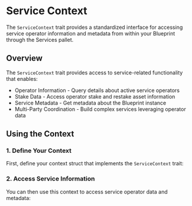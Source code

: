 
# Service Context

The `ServiceContext` trait provides a standardized interface for accessing service operator information and metadata from within your Blueprint through the Services pallet.

## Overview

The `ServiceContext` trait provides access to service-related functionality that enables:

- Operator Information - Query details about active service operators
- Stake Data - Access operator stake and restake asset information
- Service Metadata - Get metadata about the Blueprint instance
- Multi-Party Coordination - Build complex services leveraging operator data

<GithubFileReaderDisplay 
  url="https://github.com/tangle-network/gadget/blob/main/sdk/src/ctx.rs"
  fromLine={82}
  toLine={104}
  title="ServiceContext Trait Definition"
/>

## Using the Context

### 1. Define Your Context

First, define your context struct that implements the `ServiceContext` trait:

<GithubFileReaderDisplay 
  url="https://github.com/tangle-network/gadget/blob/main/macros/context-derive/tests/ui/01_basic.rs"
  fromLine={4}
  toLine={9}
  title="Service Context Definition"
/>

### 2. Access Service Information

You can then use this context to access service operator data and metadata:

<GithubFileReaderDisplay 
  url="https://github.com/tangle-network/gadget/blob/main/macros/context-derive/tests/ui/01_basic.rs"
  fromLine={20}
  toLine={20}
  title="Accessing Service Information"
/>
